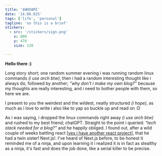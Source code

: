 ```yaml
---
title: '$WHOAMI'
date: '14.08.025' 
tags: ['life', 'personal']
tagline: 'so this is a brief'
stickers: 
  - src: '/stickers/sign.png'
    x: 800
    y: 470
    size: 120

---
```

**Hello there :)**
    
Long story short; one random summer evening i was running random
linux commands *(i use arch btw)*, then i had a random interesting
thought like i always do, followed by another; *”why don't i
make my own blog?”* because my thoughts are really interesting, and i
need to bother people with them, so here we are.

I present to you the weirdest and the wildest, neatly structured *(i
hope)*, as much as i love to write i also like to yap so buckle up
and read on :D

As i was saying, i dropped the linux commands right away *(i use arch
btw)* and rushed to my best friend; chatGPT. Straight to the point i
queried: *“tech stack needed for a blog?”* and he happily obliged. I
found out, after a wild couple of weeks battling react [<a href='https://theatre-gny2.vercel.app'><span className='inline text-red underline decoration-[#f9e3e9] hover:underline hover:decoration-[#B83555] decoration-2 transition-all duration-300 ease-out underline-offset-4 '>yes i have another react project<ArrowUpRight width={15} height={15} className='inline ml-1 mb-2 hover:fill-[B83555]'/></span></a>], that he had a twin sister! Next.js!. I've heard of Next.js
before, to be honest it reminded me of a ninja, and upon learning it
i realized it is in fact as stealthy as a ninja, it's fast and
does the job done, like a serial killer to be precise.

